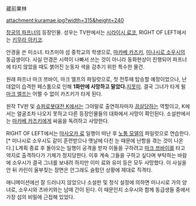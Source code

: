 蔵前果林

attachment:kuramae.jpg?width=315&height=240

[[창궁의 파프너]]의 등장인물. 성우는 TV판에서는 [[시라이시 료코]], RIGHT OF LEFT에서는 [[키무라 아키코]].

안경을 쓴 미소녀. 타츠미야 섬 중학교의 학생으로, [[마카베 카즈키]], [[미나시로 소우시]]의 동급생이다. 사실 안경은 시력이 나빠서 쓰는 것이 아니라 동화현상이 진행되어 파프너에 타지 않았을 때도 붉어진 눈동자 색을 감추기 위한 특수한 물건.

원래 파프너 마크 쯔바이, 마크 엘프의 파일럿으로, 첫 전투때 탑승할 예정이었으나, 난데없이 습격한 페스툼으로 인해 '''1화만에 사망하고 말았다. '''[[지못미]]. 결국 그녀가 타게 될 [[마크 엘프]]는 어쩔 수 없이 카즈키가 타게 된다.

원작 TV판 및 [[슈퍼로봇대전 K]]에서는 그야말로 출연하자마자 [[끔살]]당하는 역할이고, K에서는 얼굴조차 나오지 못하고 다른 등장인물들의 대화에서 사망이 확인된다. 소설판에서는 [[마카베 카즈키]]에게 싸움을 독려하고 사망한다.

RIGHT OF LEFT에서는 [[마사오카 료]] 일행이 떠난 후 [[노퉁 모델]]의 파일럿으로 연습한다.[* 미나시로 소우시도 같이 훈련받으나 옛날에 다친 눈 때문에 난항을 겪는 것이 나온다.] L계획 종료 후 돌아오는 일행이 공격을 받자 이들을 구하려고 [[마크 쯔바이]]를 타고 억지로 출격하다가 기체가 정지당한다. 이후 계속 그들을 구하고 싶다며 부탁하는 바람에 소우시가 결국 그녀를 보내려 하지만 이미 료와 유미 등은 모두 사망했다. 이 사실을 안 뒤 카린이 울부짖는 장면은 안그래도 슬펐던 상황에 제대로 직격타. 

애니메이션에선 잘 드러나지 않았으나 소설판 및 정식 설정에 의하면 미나시로 가의 양녀로, 소우시와 츠바키와는 남매 간이 된다. 이 때문인지 소우시와 함께 동급생들 중에서 가장 섬의 비밀에 근접해 있었다. 
